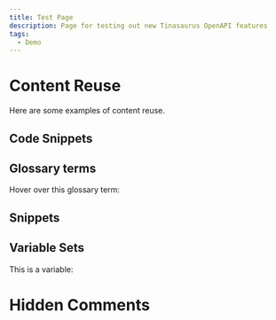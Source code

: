 ```yaml
---
title: Test Page
description: Page for testing out new Tinasaurus OpenAPI features
tags:
  - Demo
---
```


# Content Reuse

Here are some examples of content reuse.

## Code Snippets

<CodeSnippet title="This is a code snippet from a file:" language="xml" filepath="example.xml" />

## Glossary terms

Hover over this glossary term: <GlossaryTerm termKey="single-sourcing" />

## Snippets

<Snippet filepath="example.mdx" />

## Variable Sets

This is a variable: <VariableSet setKey="writing-terms" variableKey="single-sourcing" />

# Hidden Comments

<!-- hidden comment="This comment will not be visible, even by inspecting the output." -->
